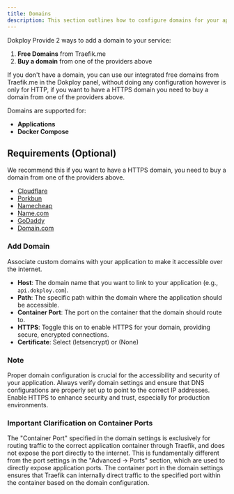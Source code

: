 ```yaml
---
title: Domains
description: This section outlines how to configure domains for your applications in Dokploy, ensuring that your applications are accessible via custom URLs.
---
```



Dokploy Provide 2 ways to add a domain to your service:

1. **Free Domains** from Traefik.me
2. **Buy a domain** from one of the providers above

If you don't have a domain, you can use our integrated free domains from Traefik.me in the Dokploy panel, without doing any configuration however is only for HTTP, if you want to have a HTTPS domain you need to buy a domain from one of the providers above.

Domains are supported for:

- **Applications**
- **Docker Compose**


## Requirements (Optional)

We recommend this if you want to have a HTTPS domain, you need to buy a domain from one of the providers above.

- [Cloudflare](https://www.cloudflare.com/)
- [Porkbun](https://porkbun.com/)
- [Namecheap](https://www.namecheap.com/domains/)
- [Name.com](https://www.name.com/)
- [GoDaddy](https://www.godaddy.com/)
- [Domain.com](https://www.domain.com/)

### Add Domain

Associate custom domains with your application to make it accessible over the internet.

- **Host**: The domain name that you want to link to your application (e.g., `api.dokploy.com`).
- **Path**: The specific path within the domain where the application should be accessible.
- **Container Port**: The port on the container that the domain should route to.
- **HTTPS**: Toggle this on to enable HTTPS for your domain, providing secure, encrypted connections.
- **Certificate**: Select (letsencrypt) or (None)


### Note

Proper domain configuration is crucial for the accessibility and security of your application. Always verify domain settings and ensure that DNS configurations are properly set up to point to the correct IP addresses. Enable HTTPS to enhance security and trust, especially for production environments.


### Important Clarification on Container Ports

The "Container Port" specified in the domain settings is exclusively for routing traffic to the correct application container through Traefik, and does not expose the port directly to the internet. This is fundamentally different from the port settings in the "Advanced -> Ports" section, which are used to directly expose application ports. The container port in the domain settings ensures that Traefik can internally direct traffic to the specified port within the container based on the domain configuration.
